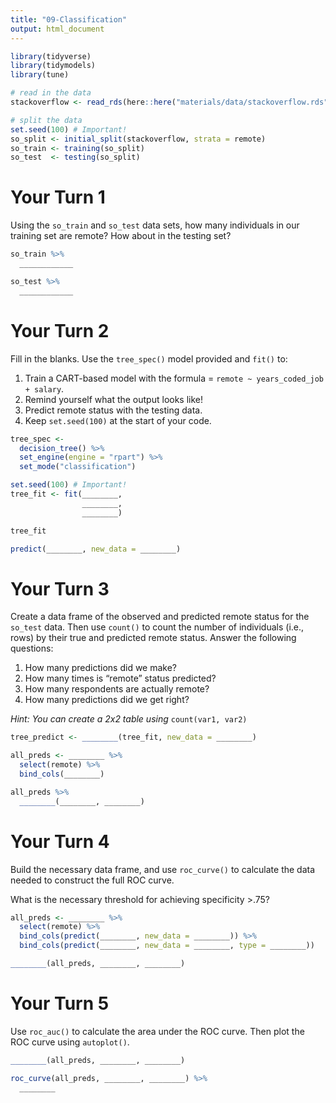 ```yaml
---
title: "09-Classification"
output: html_document
---
```


```r
library(tidyverse)
library(tidymodels)
library(tune)

# read in the data
stackoverflow <- read_rds(here::here("materials/data/stackoverflow.rds"))

# split the data
set.seed(100) # Important!
so_split <- initial_split(stackoverflow, strata = remote)
so_train <- training(so_split)
so_test  <- testing(so_split)
```


# Your Turn 1

Using the `so_train` and `so_test` data sets, how many individuals in our training set are remote? How about in the testing set?

```r
so_train %>% 
  ____________

so_test %>% 
  ____________
```


# Your Turn 2

Fill in the blanks. Use the `tree_spec()` model provided and `fit()` to: 

1. Train a CART-based model with the formula = `remote ~ years_coded_job + salary`.
2. Remind yourself what the output looks like!
3. Predict remote status with the testing data.
4. Keep `set.seed(100)` at the start of your code.

```r
tree_spec <- 
  decision_tree() %>%          
  set_engine(engine = "rpart") %>% 
  set_mode("classification")

set.seed(100) # Important!
tree_fit <- fit(________, 
                ________, 
                ________)

tree_fit

predict(________, new_data = ________)
```


# Your Turn 3

Create a data frame of the observed and predicted remote status for the `so_test` data. Then use `count()` to count the number of individuals (i.e., rows) by their true and predicted remote status. Answer the following questions:

1. How many predictions did we make?
2. How many times is "remote" status predicted?
3. How many respondents are actually remote?
4. How many predictions did we get right?

*Hint: You can create a 2x2 table using* `count(var1, var2)`

```r
tree_predict <- ________(tree_fit, new_data = ________)

all_preds <- ________ %>%
  select(remote) %>%
  bind_cols(________)

all_preds %>%
  ________(________, ________)
```


# Your Turn 4

Build the necessary data frame, and use `roc_curve()` to calculate the data needed to construct the full ROC curve.

What is the necessary threshold for achieving specificity >.75?

```r
all_preds <- ________ %>%
  select(remote) %>%
  bind_cols(predict(________, new_data = ________)) %>%
  bind_cols(predict(________, new_data = ________, type = ________))

________(all_preds, ________, ________)
```


# Your Turn 5

Use `roc_auc()` to calculate the area under the ROC curve. Then plot the ROC curve using `autoplot()`.

```r
________(all_preds, ________, ________)

roc_curve(all_preds, ________, ________) %>%
  ________
```
